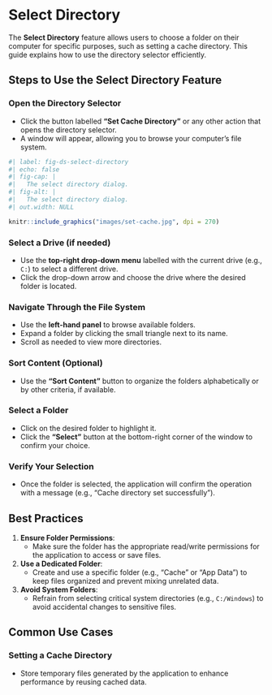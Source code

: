 # Select Directory {#sec-select-directory}

The **Select Directory** feature allows users to choose a folder on their computer for specific purposes, such as setting a cache directory. This guide explains how to use the directory selector efficiently.

## Steps to Use the Select Directory Feature

### Open the Directory Selector

-   Click the button labelled **"Set Cache Directory"** or any other action that opens the directory selector.
-   A window will appear, allowing you to browse your computer’s file system.

```r
#| label: fig-ds-select-directory
#| echo: false
#| fig-cap: |
#|   The select directory dialog.
#| fig-alt: |
#|   The select directory dialog.
#| out.width: NULL

knitr::include_graphics("images/set-cache.jpg", dpi = 270)
```

### Select a Drive (if needed)

-   Use the **top-right drop-down menu** labelled with the current drive (e.g., `C:`) to select a different drive.
-   Click the drop-down arrow and choose the drive where the desired folder is located.

### Navigate Through the File System

-   Use the **left-hand panel** to browse available folders.
-   Expand a folder by clicking the small triangle next to its name.
-   Scroll as needed to view more directories.

### Sort Content (Optional)

-   Use the **"Sort Content"** button to organize the folders alphabetically or by other criteria, if available.

### Select a Folder

-   Click on the desired folder to highlight it.
-   Click the **"Select"** button at the bottom-right corner of the window to confirm your choice.

### Verify Your Selection

-   Once the folder is selected, the application will confirm the operation with a message (e.g., "Cache directory set successfully").

## Best Practices

1.  **Ensure Folder Permissions**:
    -   Make sure the folder has the appropriate read/write permissions for the application to access or save files.
2.  **Use a Dedicated Folder**:
    -   Create and use a specific folder (e.g., "Cache" or "App Data") to keep files organized and prevent mixing unrelated data.
3.  **Avoid System Folders**:
    -   Refrain from selecting critical system directories (e.g., `C:/Windows`) to avoid accidental changes to sensitive files.

## Common Use Cases

### Setting a Cache Directory

-   Store temporary files generated by the application to enhance performance by reusing cached data.
